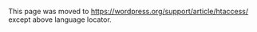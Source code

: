 {{Languages|
{{en|htaccess}}
{{ja|htaccess}}
}}

This page was moved to https://wordpress.org/support/article/htaccess/ except above language locator.
<!--
The .htaccess is a distributed configuration file, and is how Apache handles configuration changes on a per-directory basis.

WordPress uses this file to manipulate how Apache serves files from its root directory, and subdirectories thereof. Most notably, WP modifies this file to be able to handle pretty permalinks.

This page may be used to restore a corrupted .htaccess file (e.g. a misbehaving plugin).

<pre>
# BEGIN WordPress
<IfModule mod_rewrite.c>
RewriteEngine On
RewriteBase /
RewriteRule ^index\.php$ - [L]
RewriteCond %{REQUEST_FILENAME} !-f
RewriteCond %{REQUEST_FILENAME} !-d
RewriteRule . /index.php [L]
</IfModule>
# END WordPress
</pre>

==Multisite==

===WordPress 3.5 and up===

If you activated Multisite on WordPress 3.5 or later, use one of these.

'''Subfolder Example'''
<pre>
RewriteEngine On
RewriteBase /
RewriteRule ^index\.php$ - [L]

# add a trailing slash to /wp-admin
RewriteRule ^([_0-9a-zA-Z-]+/)?wp-admin$ $1wp-admin/ [R=301,L]

RewriteCond %{REQUEST_FILENAME} -f [OR]
RewriteCond %{REQUEST_FILENAME} -d
RewriteRule ^ - [L]
RewriteRule ^([_0-9a-zA-Z-]+/)?(wp-(content|admin|includes).*) $2 [L]
RewriteRule ^([_0-9a-zA-Z-]+/)?(.*\.php)$ $2 [L]
RewriteRule . index.php [L]
</pre>

<strong>SubDomain Example</strong>

<pre>
RewriteEngine On
RewriteBase /
RewriteRule ^index\.php$ - [L]

# add a trailing slash to /wp-admin
RewriteRule ^wp-admin$ wp-admin/ [R=301,L]

RewriteCond %{REQUEST_FILENAME} -f [OR]
RewriteCond %{REQUEST_FILENAME} -d
RewriteRule ^ - [L]
RewriteRule ^(wp-(content|admin|includes).*) $1 [L]
RewriteRule ^(.*\.php)$ $1 [L]
RewriteRule . index.php [L]
</pre>

===WordPress 3.4 and below ===

If you originally installed WordPress with 3.4 or older and activated Multisite then, you need to use one of these:

<strong>SubFolder Example</strong>

WordPress 3.0 through 3.4.2
<pre>
# BEGIN WordPress
RewriteEngine On
RewriteBase /
RewriteRule ^index\.php$ - [L]

# uploaded files
RewriteRule ^([_0-9a-zA-Z-]+/)?files/(.+) wp-includes/ms-files.php?file=$2 [L]

# add a trailing slash to /wp-admin
RewriteRule ^([_0-9a-zA-Z-]+/)?wp-admin$ $1wp-admin/ [R=301,L]

RewriteCond %{REQUEST_FILENAME} -f [OR]
RewriteCond %{REQUEST_FILENAME} -d
RewriteRule ^ - [L]
RewriteRule ^[_0-9a-zA-Z-]+/(wp-(content|admin|includes).*) $1 [L]
RewriteRule ^[_0-9a-zA-Z-]+/(.*\.php)$ $1 [L]
RewriteRule . index.php [L]
# END WordPress
</pre>


<strong>SubDomain Example</strong>

<pre>
# BEGIN WordPress
RewriteEngine On
RewriteBase /
RewriteRule ^index\.php$ - [L]

# uploaded files
RewriteRule ^files/(.+) wp-includes/ms-files.php?file=$1 [L]

RewriteCond %{REQUEST_FILENAME} -f [OR]
RewriteCond %{REQUEST_FILENAME} -d
RewriteRule ^ - [L]
RewriteRule . index.php [L]
# END WordPress
</pre>

===WordPress MU ===

If you started using WordPress with WordPress MU (WPMU) and then migrated to a newer version of WordPress multisite, the .htaccess rules are more complex:

<strong>SubFolder Example</strong>

<pre>
RewriteEngine On
RewriteBase /

# BEGIN WordPress
#uploaded files
RewriteRule ^(.*/)?files/$ index.php [L]
RewriteCond %{REQUEST_URI} !.*wp-content/plugins.*
RewriteRule ^(.*/)?files/(.*) wp-includes/ms-files.php?file=$2 [L]

# add a trailing slash to /wp-admin
RewriteCond %{REQUEST_URI} ^.*/wp-admin$
RewriteRule ^(.+)$ $1/ [R=301,L]

RewriteCond %{REQUEST_FILENAME} -f [OR]
RewriteCond %{REQUEST_FILENAME} -d
RewriteRule . - [L]
RewriteRule ^([_0-9a-zA-Z-]+/)?(wp-.*) $2 [L]
RewriteRule ^([_0-9a-zA-Z-]+/)?(.*\.php)$ $2 [L]
RewriteRule . index.php [L]
# END WordPress
</pre>

== General Examples ==

=== Options ===

Any options preceded by a '''+''' are added to the options currently in force, and any options preceded by a '''-''' are removed from the options currently in force.

Possible values for the [http://httpd.apache.org/docs/trunk/mod/core.html#options Options directive] are any combination of: 

; None : All options are turned off.
; All : All options except for MultiViews. This is the default setting.
; ExecCGI : Execution of CGI scripts using mod_cgi is permitted.
; FollowSymLinks : The server will follow symbolic links in this directory.
; Includes : Server-side includes provided by mod_include are permitted.
; IncludesNOEXEC : Server-side includes are permitted, but the #exec cmd and #exec cgi are disabled.
; Indexes : URL maps to a directory, and no DirectoryIndex, a formatted listing of the directory.
; MultiViews : Content negotiated "MultiViews" are allowed using mod_negotiation.
; SymLinksIfOwnerMatch : Only follow symbolic links where target is owned by the same user id as the link.

This will disable all options, and then only enable FollowSymLinks, which is necessary for mod_rewrite.

<pre>
Options None
Options FollowSymLinks
</pre>



=== DirectoryIndex ===

[http://httpd.apache.org/docs/trunk/mod/mod_dir.html#directoryindex DirectoryIndex] sets the file that Apache will serve if a directory is requested.

Several URLs may be given, in which case the server will return the first one that it finds.

<pre>
DirectoryIndex index.php index.html /index.php
</pre>



=== DefaultLanguage ===

[http://httpd.apache.org/docs/trunk/mod/mod_mime.html#defaultlanguage DefaultLanguage] will cause all files that do not already have a specific language tag associated with it will use this.

<pre>
DefaultLanguage en
</pre>


=== Default Charset ===

Set the default character encoding sent in the HTTP header.  See: [http://www.w3.org/International/questions/qa-htaccess-charset Setting charset information in .htaccess]

<pre>
AddDefaultCharset UTF-8
</pre>

'''Set Charset for Specific Files'''

<pre>
AddType 'text/html; charset=UTF-8' .html
</pre>


'''Set for specific files'''

<pre>
<Files "example.html">
AddCharset UTF-8 .html
</Files>
</pre>


=== ServerSignature ===

The [http://httpd.apache.org/docs/trunk/mod/core.html#serversignature ServerSignature] directive allows the configuration of a trailing footer line under server-generated documents. Optionally add a line containing the server version and virtual host name to server-generated pages (internal error documents, FTP directory listings, mod_status and mod_info output etc., but not CGI generated documents or custom error documents).

; On : adds a line with the server version number and ServerName of the serving virtual host
; Off : suppresses the footer line
; Email : creates a "mailto:" reference to the ServerAdmin of the referenced document

<pre>
SetEnv SERVER_ADMIN admin@site.com
ServerSignature Email
</pre>



=== Force Files to be Downloaded ===

The below will cause any requests for files ending in the specified extensions to not be displayed in the browser but instead force a "Save As" dialog so the client can download.

<pre>
AddType application/octet-stream .avi .mpg .mov .pdf .xls .mp4
</pre>


=== HTTP Compression ===

The AddOutputFilter directive maps the filename extension extension to the filters which will process responses from the server before they are sent to the client. This is in addition to any filters defined elsewhere, including SetOutputFilter and AddOutputFilterByType. This mapping is merged over any already in force, overriding any mappings that already exist for the same extension.

See also: https://developers.google.com/speed/docs/insights/EnableCompression

<pre>
AddOutputFilterByType DEFLATE text/html text/plain text/xml application/xml application/xhtml+xml text/javascript text/css application/x-javascript
BrowserMatch ^Mozilla/4 gzip-only-text/html
BrowserMatch ^Mozilla/4\.0[678] no-gzip
BrowserMatch \bMSIE !no-gzip !gzip-only-text/html
</pre>

'''Force Compression for certain files'''

<pre>
<FilesMatch "\.(js|css|txt|xml)$">
SetOutputFilter DEFLATE
</FilesMatch>
</pre>


=== Send Custom HTTP Headers ===

The Header directive lets you send HTTP headers for every request, or just specific files.  You can view a sites HTTP Headers using [https://getfirebug.com/ Firebug], Chrome Dev Tools, [https://www.wireshark.org/ Wireshark] or an [https://www.askapache.com/online-tools/http-headers-tool/ online tool].

<pre>
Header set X-Pingback "http://www.example.com/xmlrpc.php"
Header set Content-Language "en-US"

Header always set X-Content-Type-Options "nosniff"
Header always set X-XSS-Protection "1; mode=block"
Header always set Referrer-Policy "strict-origin-when-cross-origin"
</pre>

=== Unset HTTP Headers ===

This will unset HTTP headers, using '''always''' will try extra hard to remove them.

<pre>
Header unset Pragma
Header always unset WP-Super-Cache
Header always unset X-Pingback
</pre>


=== Password Protect Login ===

This is very useful for protecting the <tt>wp-login.php</tt> file.  You can use this [https://www.askapache.com/online-tools/htpasswd-generator/ htpasswd generator].

'''Basic Authentication'''

<pre>
<Files wp-login.php>
AuthType Basic
AuthName "Password Protected"
AuthUserFile /full/path/to/.htpasswd
Require valid-user
Satisfy All
</Files>
</pre>

'''Digest Authentication'''
 
<pre>
<Files wp-login.php>
AuthType Digest
AuthName "Password Protected"
AuthDigestDomain /wp-login.php https://www.example.com/wp-login.php
AuthUserFile /full/path/to/.htpasswd
Require valid-user
Satisfy All
</Files>
</pre>

=== Require Specific IP ===

This is a way to only allow certain IP addresses to be allowed access.

<pre>
ErrorDocument 401 default
ErrorDocument 403 default

<Files wp-login.php>
Order deny,allow
Deny from all
Allow from 198.101.159.98 localhost
</Files>
</pre>


=== Protect Sensitive Files ===

This denies all web access to your wp-config file, error_logs, php.ini, and htaccess/htpasswds.

<pre>
<FilesMatch "^.*(error_log|wp-config\.php|php.ini|\.[hH][tT][aApP].*)$">
Order deny,allow
Deny from all
</FilesMatch>
</pre>


=== Require SSL ===

This will force SSL, and require the exact hostname or else it will redirect to the SSL version.  Useful in a <tt>/wp-admin/.htaccess</tt> file.

<pre>
SSLOptions +StrictRequire
SSLRequireSSL
SSLRequire %{HTTP_HOST} eq "www.wordpress.com"
ErrorDocument 403 https://www.wordpress.com
</pre>


== External Resources ==

* [http://httpd.apache.org/docs/trunk/howto/htaccess.html Official Apache HTTP Server Tutorial: .htaccess files]
* [http://httpd.apache.org/docs/trunk/mod/quickreference.html Official Htaccess Directive Quick Reference]
* [https://www.askapache.com/htaccess/ Htaccess Tutorial]
* [https://developers.google.com/speed/docs/insights/rules Google PageSpeed for Developers] (deprecated)
* [http://perishablepress.com/stupid-htaccess-tricks/ Stupid Htaccess Tricks]
* [https://www.askapache.com/htaccess/crazy-advanced-mod_rewrite-tutorial/ Advanced Mod_Rewrite]

== See also ==

* [[htaccess for subdirectories]]
* [[Using Permalinks]]
* [[Changing File Permissions]]
* [[UNIX Shell Skills]]
* [[Rewrite API]]
* [[Hardening_WordPress#Core_Directories_.2F_Files|Hardening WordPress#Core Directories / Files]] - covers htaccess tricks for security

{{Stub}}
[[Category:About WordPress]]
[[Category:Troubleshooting]]
[[Category:Advanced Topics]]
-->